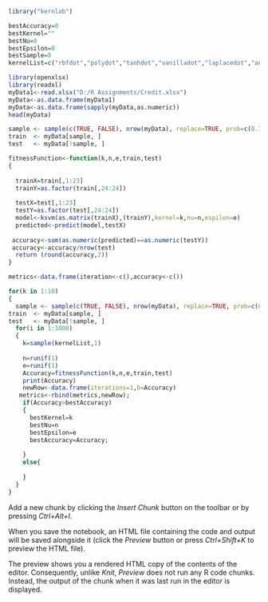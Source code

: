 
```{r}
library("kernlab")
```


```{r}
bestAccuracy=0
bestKernel=""
bestNu=0
bestEpsilon=0
bestSample=0
kernelList=c("rbfdot","polydot","tanhdot","vanilladot","laplacedot","anovadot")
```
```{r}
library(openxlsx)
library(readxl)
myData1<-read.xlsx("D:/R Assignments/Credit.xlsx")
myData<-as.data.frame(myData1)
myData<-as.data.frame(sapply(myData,as.numeric))
head(myData)

```
```{r}
sample <- sample(c(TRUE, FALSE), nrow(myData), replace=TRUE, prob=c(0.7,0.3))
train  <- myData[sample, ]
test   <- myData[!sample, ]

```


```{r}
fitnessFunction<-function(k,n,e,train,test)
{
  
  trainX=train[,1:23]
  trainY=as.factor(train[,24:24])
  
  testX=test[,1:23]
  testY=as.factor(test[,24:24])
  model<-ksvm(as.matrix(trainX),(trainY),kernel=k,nu=n,espilon=e)
  predicted<-predict(model,testX)
  
 accuracy<-sum(as.numeric(predicted)==as.numeric(testY))
 accuracy<-accuracy/nrow(test)
  return (round(accuracy,2))
}
```

```{r}
metrics<-data.frame(iteration<-c(),accuracy<-c())
```

```{r}
for(k in 1:10)
{
  sample <- sample(c(TRUE, FALSE), nrow(myData), replace=TRUE, prob=c(0.7,0.3))
train  <- myData[sample, ]
test   <- myData[!sample, ]
  for(i in 1:1000)
  {
    k=sample(kernelList,1)
    
    n=runif(1)
    e=runif(1)
    Accuracy=fitnessFunction(k,n,e,train,test)
    print(Accuracy)
    newRow<-data.frame(iterations=1,b=Accuracy)
   metrics<-rbind(metrics,newRow);
    if(Accuracy>bestAccuracy)
    {
      bestKernel=k
      bestNu=n
      bestEpsilon=e
      bestAccuracy=Accuracy;
      
    }
    else{
      
    }
  }
}
```

Add a new chunk by clicking the *Insert Chunk* button on the toolbar or by pressing *Ctrl+Alt+I*.

When you save the notebook, an HTML file containing the code and output will be saved alongside it (click the *Preview* button or press *Ctrl+Shift+K* to preview the HTML file).

The preview shows you a rendered HTML copy of the contents of the editor. Consequently, unlike *Knit*, *Preview* does not run any R code chunks. Instead, the output of the chunk when it was last run in the editor is displayed.
